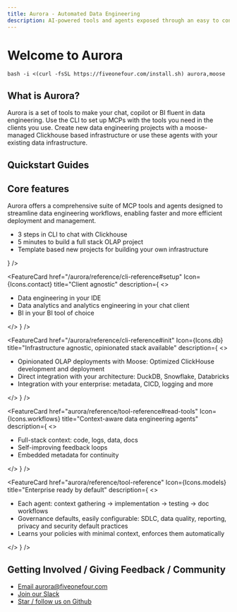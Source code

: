 ```yaml
---
title: Aurora - Automated Data Engineering
description: AI-powered tools and agents exposed through an easy to configure MCP server for data engineering and infrastructure
---
```




# Welcome to Aurora

```
bash -i <(curl -fsSL https://fiveonefour.com/install.sh) aurora,moose
```

## What is Aurora?

Aurora is a set of tools to make your chat, copilot or BI fluent in data engineering. Use the CLI to set up MCPs with the tools you need in the clients you use. Create new data engineering projects with a moose-managed Clickhouse based infrastructure or use these agents with your existing data infrastructure.

## Quickstart Guides

<FeatureGrid columns={3}>
  <FeatureCard
    href="/aurora/quickstart"
    Icon={Icons.api}
    title="Chat with Clickhouse"
    description="
    Connect your LLM client to a Clickhouse database and chat with your data. 
    "
  />
  
  <FeatureCard
    href="/aurora/quickstart/clickhouse-proj#quickstart-analytics-engineering-project-from-clickhouse-playground-or-your-own-clickhouse-database"
    Icon={Icons.contact}
    title="Build analytics project from Clickhouse"
    description="
    "
  />
  
  <FeatureCard
    href="/aurora/quickstart/from-template#quickstart-new-complete-local-olap-project-from-template"
    Icon={Icons.db}
    title="Full stack OLAP project from Template"
    description="
    "
  />

</FeatureGrid>

## Core features
Aurora offers a comprehensive suite of MCP tools and agents designed to streamline data engineering workflows, enabling faster and more efficient deployment and management.

<FeatureGrid columns={1}>
  <FeatureCard
    href="/aurora/quickstart"
    Icon={Icons.api}
    title="CLI based fast deployment"
    description={
      <>
        <ul>
          <li>3 steps in CLI to chat with Clickhouse</li>
          <li>5 minutes to build a full stack OLAP project</li>
          <li>Template based new projects for building your own infrastructure</li>
        </ul>
      </>
    }
  />
  
  <FeatureCard
    href="/aurora/reference/cli-reference#setup"
    Icon={Icons.contact}
    title="Client agnostic"
    description={
      <>
        <ul>
          <li>Data engineering in your IDE</li>
          <li>Data analytics and analytics engineering in your chat client</li>
          <li>BI in your BI tool of choice</li>
        </ul>
      </>
    }
  />
  
  <FeatureCard
    href="/aurora/reference/cli-reference#init"
    Icon={Icons.db}
    title="Infrastructure agnostic, opinionated stack available"
    description={
      <>
        <ul>
          <li>Opinionated OLAP deployments with Moose: Optimized ClickHouse development and deployment</li>
          <li>Direct integration with your architecture: DuckDB, Snowflake, Databricks</li>
          <li>Integration with your enterprise: metadata, CICD, logging and more</li>
        </ul>
      </>
    }
  />

  <FeatureCard
    href="aurora/reference/tool-reference#read-tools"
    Icon={Icons.workflows}
    title="Context-aware data engineering agents"
    description={
      <>
        <ul>
          <li>Full-stack context: code, logs, data, docs</li>
          <li>Self-improving feedback loops</li>
          <li>Embedded metadata for continuity</li>
        </ul>
      </>
    }
  />

  <FeatureCard
    href="aurora/reference/tool-reference"
    Icon={Icons.models}
    title="Enterprise ready by default"
    description={
      <>
        <ul>
          <li>Each agent: context gathering → implementation → testing → doc workflows</li>
          <li>Governance defaults, easily configurable: SDLC, data quality, reporting, privacy and security default practices</li>
          <li>Learns your policies with minimal context, enforces them automatically</li>
        </ul>
      </>
    }
  />

</FeatureGrid>



## Getting Involved / Giving Feedback / Community

- [Email aurora@fiveonefour.com](mailto:aurora@fiveonefour.com)
- [Join our Slack](https://join.slack.com/t/moose-community/shared_invite/zt-2fjh5n3wz-cnOmM9Xe9DYAgQrNu8xKxg)
- [Star / follow us on Github](https://github.com/514-labs/moose)
